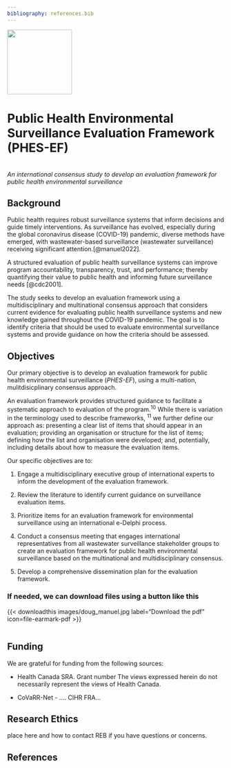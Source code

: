 ```yaml
---
bibliography: references.bib
---
```


::: centered-content
![](assets/phes-ef-logo_colour.svg){width="150"}

# Public Health Environmental Surveillance Evaluation Framework (PHES-EF)

<br> *An international consensus study to develop an evaluation framework for public health environmental surveillance* <br>
:::

## Background

Public health requires robust surveillance systems that inform decisions and guide timely interventions. As surveillance has evolved, especially during the global coronavirus disease (COVID-19) pandemic, diverse methods have emerged, with wastewater-based surveillance (wastewater surveillance) receiving significant attention.[@manuel2022].

A structured evaluation of public health surveillance systems can improve program accountability, transparency, trust, and performance; thereby quantifying their value to public health and informing future surveillance needs [@cdc2001].

The study seeks to develop an evaluation framework using a multidisciplinary and multinational consensus approach that considers current evidence for evaluating public health surveillance systems and new knowledge gained throughout the COVID-19 pandemic. The goal is to identify criteria that should be used to evaluate environmental surveillance systems and provide guidance on how the criteria should be assessed.

## Objectives

Our primary objective is to develop an evaluation framework for public health environmental surveillance (*PHES-EF*), using a multi-nation, mulitdisicplinary consensus approach.

An evaluation framework provides structured guidance to facilitate a systematic approach to evaluation of the program.^10^ While there is variation in the terminology used to describe frameworks, ^11^ we further define our approach as: presenting a clear list of items that should appear in an evaluation; providing an organisation or structure for the list of items; defining how the list and organisation were developed; and, potentially, including details about how to measure the evaluation items.

Our specific objectives are to:

1.  Engage a multidisciplinary executive group of international experts to inform the development of the evaluation framework.

2.  Review the literature to identify current guidance on surveillance evaluation items.

3.  Prioritize items for an evaluation framework for environmental surveillance using an international e-Delphi process.

4.  Conduct a consensus meeting that engages international representatives from all wastewater surveillance stakeholder groups to create an evaluation framework for public health environmental surveillance based on the multinational and multidisciplinary consensus.

5.  Develop a comprehensive dissemination plan for the evaluation framework.

### If needed, we can download files using a button like this

{{< downloadthis images/doug_manuel.jpg label="Download the pdf" icon=file-earmark-pdf >}}

```         
```

## Funding

We are grateful for funding from the following sources:

-   Health Canada SRA. Grant number The views expressed herein do not necessarily represent the views of Health Canada.

-   CoVaRR-Net - .... CIHR FRA...

## Research Ethics

place here and how to contact REB if you have questions or concerns.

## References

::: {#refs}
:::
